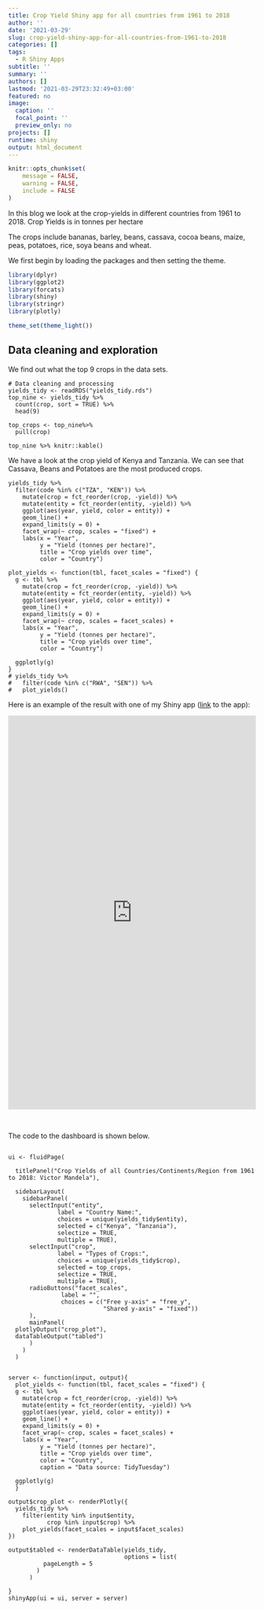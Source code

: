 ```yaml
---
title: Crop Yield Shiny app for all countries from 1961 to 2018
author: ''
date: '2021-03-29'
slug: crop-yield-shiny-app-for-all-countries-from-1961-to-2018
categories: []
tags:
  - R Shiny Apps
subtitle: ''
summary: ''
authors: []
lastmod: '2021-03-29T23:32:49+03:00'
featured: no
image:
  caption: ''
  focal_point: ''
  preview_only: no
projects: []
runtime: shiny
output: html_document
---
```



```r
knitr::opts_chunk$set(
	message = FALSE,
	warning = FALSE,
	include = FALSE
)
```

In this blog we look at the crop-yields in different countries from 1961 to 2018. Crop Yields is in tonnes per hectare

The crops include bananas, barley, beans, cassava, cocoa beans, maize, peas, potatoes, rice, soya beans and wheat.

We first begin by loading the packages and then setting the theme.

```r
library(dplyr)
library(ggplot2)
library(forcats)
library(shiny)
library(stringr)
library(plotly)

theme_set(theme_light())
```

## Data cleaning and exploration

We find out what the top 9 crops in the data sets.



```
# Data cleaning and processing
yields_tidy <- readRDS("yields_tidy.rds")
top_nine <- yields_tidy %>%
  count(crop, sort = TRUE) %>%
  head(9) 

top_crops <- top_nine%>%
  pull(crop)

top_nine %>% knitr::kable()
```

We have a look at the crop yield of Kenya and Tanzania. We can see that Cassava, Beans and Potatoes are the most produced crops.

```
yields_tidy %>% 
  filter(code %in% c("TZA", "KEN")) %>%
    mutate(crop = fct_reorder(crop, -yield)) %>%
    mutate(entity = fct_reorder(entity, -yield)) %>%
    ggplot(aes(year, yield, color = entity)) +
    geom_line() +
    expand_limits(y = 0) +
    facet_wrap(~ crop, scales = "fixed") +
    labs(x = "Year",
         y = "Yield (tonnes per hectare)",
         title = "Crop yields over time",
         color = "Country")
```


```
plot_yields <- function(tbl, facet_scales = "fixed") {
  g <- tbl %>%
    mutate(crop = fct_reorder(crop, -yield)) %>%
    mutate(entity = fct_reorder(entity, -yield)) %>%
    ggplot(aes(year, yield, color = entity)) +
    geom_line() +
    expand_limits(y = 0) +
    facet_wrap(~ crop, scales = facet_scales) +
    labs(x = "Year",
         y = "Yield (tonnes per hectare)",
         title = "Crop yields over time",
         color = "Country")
  
  ggplotly(g)
}
# yields_tidy %>%
#   filter(code %in% c("RWA", "SEN")) %>%
#   plot_yields()
```


Here is an example of the result with one of my Shiny app ([link](https://josabusmart.shinyapps.io/World_crops/) to the app):

<iframe height="800" width="100%" frameborder="no" src="https://josabusmart.shinyapps.io/World_crops/"> </iframe>

<br>

The code to the dashboard is shown below.

```

ui <- fluidPage(
  
  titlePanel("Crop Yields of all Countries/Continents/Region from 1961 to 2018: Victor Mandela"),
  
  sidebarLayout(
    sidebarPanel(
      selectInput("entity",
              label = "Country Name:",
              choices = unique(yields_tidy$entity),
              selected = c("Kenya", "Tanzania"),
              selectize = TRUE,
              multiple = TRUE),
      selectInput("crop",
              label = "Types of Crops:",
              choices = unique(yields_tidy$crop),
              selected = top_crops,
              selectize = TRUE,
              multiple = TRUE),
      radioButtons("facet_scales",
               label = "",
               choices = c("Free y-axis" = "free_y",
                           "Shared y-axis" = "fixed"))
      ),
      mainPanel(
  plotlyOutput("crop_plot"),
  dataTableOutput("tabled")
      )
    )
  )


server <- function(input, output){
  plot_yields <- function(tbl, facet_scales = "fixed") {
  g <- tbl %>%
    mutate(crop = fct_reorder(crop, -yield)) %>%
    mutate(entity = fct_reorder(entity, -yield)) %>%
    ggplot(aes(year, yield, color = entity)) +
    geom_line() +
    expand_limits(y = 0) +
    facet_wrap(~ crop, scales = facet_scales) +
    labs(x = "Year",
         y = "Yield (tonnes per hectare)",
         title = "Crop yields over time",
         color = "Country",
         caption = "Data source: TidyTuesday")
  
  ggplotly(g)
  }
  
output$crop_plot <- renderPlotly({
  yields_tidy %>%
    filter(entity %in% input$entity,
           crop %in% input$crop) %>%
    plot_yields(facet_scales = input$facet_scales)
})

output$tabled <- renderDataTable(yields_tidy,
                                 options = list(
          pageLength = 5
        )
      )

}
shinyApp(ui = ui, server = server)
```

